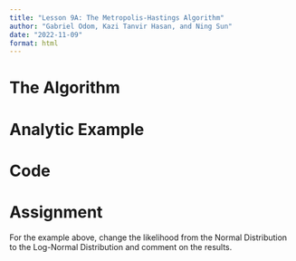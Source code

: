 ```yaml
---
title: "Lesson 9A: The Metropolis-Hastings Algorithm"
author: "Gabriel Odom, Kazi Tanvir Hasan, and Ning Sun"
date: "2022-11-09"
format: html
---
```



# The Algorithm



# Analytic Example



# Code



# Assignment
For the example above, change the likelihood from the Normal Distribution to the Log-Normal Distribution and comment on the results.
